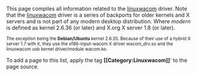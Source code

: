 This page compiles all information related to the [[linuxwacom]] driver. Note that the [[linuxwacom]] driver is a series of backports for older kernels and X servers and is not part of any modern desktop distribution.  Where ''modern'' is defined as kernel 2.6.36 (or later) and X.org X server 1.8 (or later).

<small>The exception being the '''Debian/Ubuntu''' kernel 2.6.35.  Because of their use of a ''hybrid'' X server 1.7 with it, they use the xf86-input-wacom X driver wacom_drv.so and the linuxwacom usb kernel driver/module wacom.ko.</small>


To add a page to this list, apply the tag '''&#91;&#91;Category:Linuxwacom&#93;&#93;'''' to the page source.
